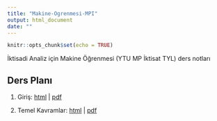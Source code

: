 ```yaml
---
title: "Makine-Ogrenmesi-MPI"
output: html_document
date: ""
---
```


```r
knitr::opts_chunk$set(echo = TRUE)
```

İktisadi Analiz için Makine Öğrenmesi (YTU MP İktisat TYL) ders notları 

## Ders Planı


1. Giriş: [html](01-Giris.html) | [pdf](docs/01-Giris.pdf)

2. Temel Kavramlar: [html](docs/02-Temel-Kavramlar.html) | [pdf](docs/02-Temel-Kavramlar.pdf)
